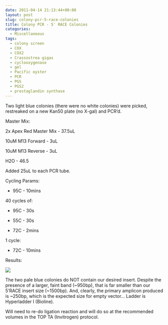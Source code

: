 ```yaml
---
date: 2011-04-14 21:13:44+00:00
layout: post
slug: colony-pcr-5-race-colonies
title: Colony PCR - 5' RACE Colonies
categories:
  - Miscellaneous
tags:
  - colony screen
  - COX
  - COX2
  - Crassostrea gigas
  - cyclooxygenase
  - gel
  - Pacific oyster
  - PCR
  - PGS
  - PGS2
  - prostaglandin synthase
---
```


Two light blue colonies (there were no white colonies) were picked, restreaked on a new Kan50 plate (no X-gal) and PCR'd.

Master Mix:

2x Apex Red Master Mix - 37.5uL

10uM M13 Forward - 3uL

10uM M13 Reverse - 3uL

H2O - 46.5

Added 25uL to each PCR tube.

Cycling Params:




    
  * 95C - 10mins



40 cycles of:


    
  * 95C - 30s

    
  * 55C - 30s

    
  * 72C - 2mins



1 cycle:


    
  * 72C - 10mins



Results:

![](https://eagle.fish.washington.edu/Arabidopsis/20110415-01.jpg)

The two pale blue colonies do NOT contain our desired insert. Despite the presence of a larger, faint band (~950bp), that is far smaller than our 5'RACE insert size (~1500bp). And, clearly, the primary amplicon produced is ~250bp, which is the expected size for empty vector... Ladder is Hyperladder I (Bioline).

Will need to re-do ligation reaction and will do so at the recommended volumes in the TOP TA (Invitrogen) protocol.
